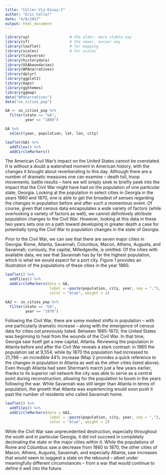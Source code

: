 ```yaml
---
title: "Celler-Viz-Essay-2"
author: "Eric Celler"
date: "4/8/2017"
output: html_document
---
```


```r
library(sp)                  # the older, more stable way
library(sf)                  # the newer, easier way
library(leaflet)             # for mapping
library(scales)              # for scales
library(tidyverse)
library(historydata)
library(USAboundaries)
library(WPAnarratives)
library(dplyr)
library(ggplot2)
library(maps)
library(ggthemes)
library(ggmap)
data("WPAnarratives")
data("us_cities_pop")
```

```r
GA <- us_cities_pop %>%
  filter(state == "GA",
         year == "1860")
```

```r
GA %>%
  select(year, population, lat, lon, city)
```

```r
leaflet(GA) %>%
  addTiles() %>%
  addCircleMarkers() 
```




The American Civil War’s impact on the United States cannot be overstated.  It is without a doubt a watershed moment in American history, with the changes it brought about reverberating to this day.  Although there are a number of dramatic measures one can examine – death toll, troop movements, battle results – here we will simply seek to briefly peek into the impact that the Civil War might have had on the population of one particular state, Georgia.  Looking at the population in select cities in Georgia in the years 1860 and 1870, one is able to get the broadest of senses regarding the changes in population before and after such a momentous event.  Of course, given that census data encapsulates a wide variety of factors (while overlooking a variety of factors as well), we cannot definitively attribute population changes to the Civil War.  However, looking at this data in these two years sets one on a path toward developing in greater depth a case for potentially tying the Civil War to population changes in the state of Georgia.

Prior to the Civil War, we can see that there are seven major cities in Georgia: Rome, Atlanta, Savannah, Columbus, Macon, Athens, Augusta, and Savannah; curiously, the capital, Milledgeville, is omitted.  Of the cities with available data, we see that Savannah has by far the highest population, which is what we would expect for a port city.  Figure 1 provides an illustration of the populations of these cities in the year 1860.


```r
leaflet() %>%
  addTiles() %>%
  addCircleMarkers(data = GA,
                    label = ~paste(population, city, year, sep = ","),
                    color = "blue", weight = 2)
```
```r
GA2 <- us_cities_pop %>%
  filter(state == "GA",
         year == "1870")
``` 

Following the Civil War, there are some modest shifts in population – with one particularly dramatic increase – along with the emergence of census data for cities not previously listed.  Between 1865-1870, the United States was beginning to heal from the wounds of the Civil War.  In that time, Georgia saw itself get a new capital, Atlanta.  Reviewing the population in Atlanta before and after the Civil War reveals a stark contrast: in 1860 the population sat at 9,554, while by 1870 the population had increased to 21,798 – an incredible 44% increase (Map 2 provides a quick reference to the changes in population in Atlanta as well as the other cities listed above).  Even though Atlanta had seen Sherman’s march just a few years earlier, thanks to its superior rail network the city was able to serve as a central point during reconstruction, allowing for the population to boom in the years following the war.  While Savannah was still larger than Atlanta in terms of population, the growth that Atlanta was experiencing would soon push it past the number of residents who called Savannah home.

```r
leaflet() %>%
  addTiles() %>%
  addCircleMarkers(data = GA2,
                    label = ~paste(population, city, year, sep = ","),
                    color = "blue", weight = 2)
```
While the Civil War saw unprecedented destruction, especially throughout the south and in particular Georgia, it did not succeed in completely decimating the state or the major cities within it.  While the populations of Rome and Columbus saw a decrease from 1860 to 1870, the other cities of Macon, Athens, Augusta, Savannah, and especially Atlanta, saw increases that would seem to suggest a state on the rebound – albeit under meaningfully different circumstances – from a war that would continue to define it well into the future.


